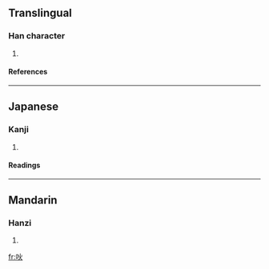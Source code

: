 ==Translingual==
===Han character===
{{Han char|rn=30|rad=口|as=04|sn=7|four=6908<sub>0</sub>|canj=口火 (RF)}}
# {{defn|Han}}
====References====
{{Han ref|kx=0177.050|dkj=03321|dj=0394.130|hdz=10594.070|uh=5419|ud=21529|bh=CA7B|bd=51835}}
----
==Japanese==
===Kanji===
{{ja-kanji|grade=|rs=口04}}
# {{defn|Japanese}} 
====Readings====
{{ja-readings|on=[[くう]] (kū)|kun=}}
----
==Mandarin==
===Hanzi===
{{cmn-hanzi|pin=[[xuē]] (xue1)|wg=hsüeh<sup>1</sup>}}
# {{defn|Mandarin}}

[[fr:吙]]